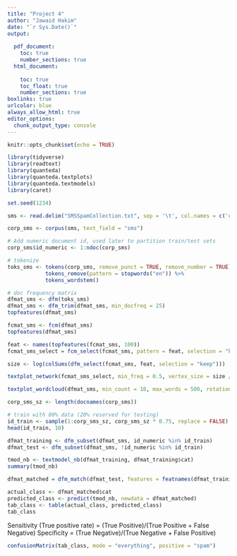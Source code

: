 ```yaml
---
title: "Project 4"
author: "Jawaid Hakim"
date: "`r Sys.Date()`"
output:
  
  pdf_document: 
    toc: true
    number_sections: true
  html_document:
    
    toc: true
    toc_float: true
    number_sections: true
boxlinks: true
urlcolor: blue
always_allow_html: true
editor_options: 
  chunk_output_type: console
---
```


```r
knitr::opts_chunk$set(echo = TRUE)
```

```r
library(tidyverse)
library(readtext)
library(quanteda)
library(quanteda.textplots)
library(quanteda.textmodels)
library(caret)
```

```r
set.seed(1234)

```

```r
sms <- read.delim("SMSSpamCollection.txt", sep = '\t', col.names = c('cat', 'sms'), quote = "")
```


```r
corp_sms <- corpus(sms, text_field = "sms")
```


```r
# Add numeric document id, used later to partition train/test sets
corp_sms$id_numeric <- 1:ndoc(corp_sms)

# tokenize
toks_sms <- tokens(corp_sms, remove_punct = TRUE, remove_number = TRUE) %>%
            tokens_remove(pattern = stopwords("en")) %>%
            tokens_wordstem()

# doc frequency matrix
dfmat_sms <- dfm(toks_sms)
dfmat_sms <- dfm_trim(dfmat_sms, min_docfreq = 25)
topfeatures(dfmat_sms)
```


```r
fcmat_sms <- fcm(dfmat_sms)
topfeatures(dfmat_sms)
```


```r
feat <- names(topfeatures(fcmat_sms, 100))
fcmat_sms_select = fcm_select(fcmat_sms, pattern = feat, selection = "keep")

size <- log(colSums(dfm_select(fcmat_sms, feat, selection = "keep")))

textplot_network(fcmat_sms_select, min_freq = 0.5, vertex_size = size / max(size) * 3)
```


```r
textplot_wordcloud(dfmat_sms, min_count = 10, max_words = 500, rotation = 0.1, color = "darkred")
```


```r
corp_sms_sz <- length(docnames(corp_sms))

# train with 80% data (20% reserved for testing)
id_train <- sample(1:corp_sms_sz, corp_sms_sz * 0.75, replace = FALSE)
head(id_train, 10)
```


```r
dfmat_training <- dfm_subset(dfmat_sms, id_numeric %in% id_train)
dfmat_test <- dfm_subset(dfmat_sms, !id_numeric %in% id_train)
```


```r
tmod_nb <- textmodel_nb(dfmat_training, dfmat_training$cat)
summary(tmod_nb)
```

```r
dfmat_matched = dfm_match(dfmat_test, features = featnames(dfmat_training))
```


```r
actual_class <- dfmat_matched$cat
predicted_class <- predict(tmod_nb, newdata = dfmat_matched)
tab_class <- table(actual_class, predicted_class)
tab_class
```

Sensitivity (True positive rate) = (True Positive)/(True Positive + False Negative)
Specificity = (True Negative)/(True Negative + False Positive)

```r
confusionMatrix(tab_class, mode = "everything", positive = "spam")

```

